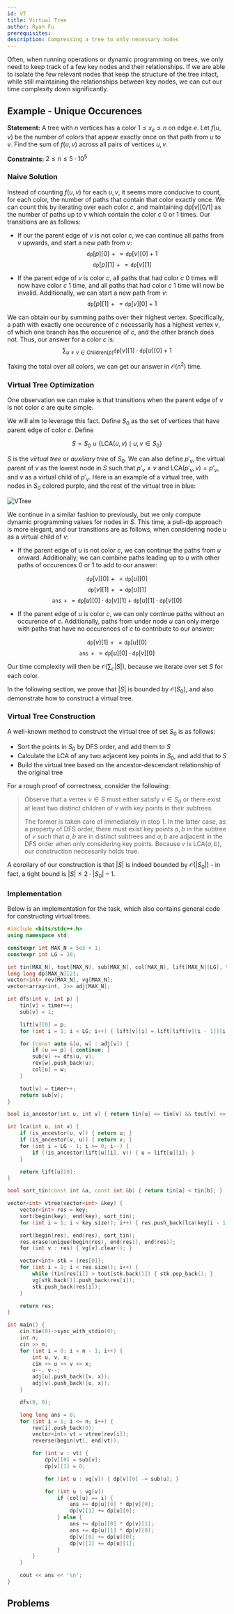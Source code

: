 ```yaml
---
id: VT
title: Virtual Tree
author: Ryan Fu
prerequisites:
description: Compressing a tree to only necessary nodes
---
```


<Resources>
	<Resource
		source="YouTube"
		title="CP Tutorial: Virtual/Auxiliary Tree"
		url="https://www.youtube.com/watch?v=czySm7bUHgY"
	>
	</Resource>
	<Resource
		source="CF"
		title="Virtual trees method"
		url="https://codeforces.com/blog/entry/140066"
	>
	</Resource>
	<Resource
		source="OIWiki"
		title="OIWiki - Virtual Tree"
		url="https://oi-wiki.org/graph/virtual-tree/"
	>
	</Resource>
	<Resource
		source="YKW"
		title="YouKn0wWho Academy - Virtual Tree / Auxiliary Tree"
		url="https://youkn0wwho.academy/topic-list/virtual_tree"
	>
	</Resource>

</Resources>

Often, when running operations or dynamic programming on trees, we only need to keep track of
a few key nodes and their relationships. If we are able to isolate the few relevant nodes that keep
the structure of the tree intact, while still maintaining the relationships between key nodes, we can
cut our time complexity down significantly.

## Example - Unique Occurences

<FocusProblem problem="uniqueocc" />

**Statement:** A tree with $n$ vertices has a color $1 \leq x_e \leq n$ on edge $e$. Let $f(u,v)$ be the number of colors that appear exactly once on that path from $u$ to $v$. Find the sum of $f(u,v)$ across all pairs of vertices $u,v$.

**Constraints:** $2 \leq n \leq 5\cdot 10^5$

### Naive Solution

Instead of counting $f(u,v)$ for each $u,v$, it seems more conducive to count, for each color, the number of paths that contain that color exactly once. We can count this by iterating over each color $c$, and maintaining $\text{dp}[v][0/1]$ as the number of paths up to $v$ which contain the color $c$ $0$ or $1$ times. Our transitions are as follows:

- If our the parent edge of $v$ is not color $c$, we can continue all paths from $v$ upwards, and start a new path from $v$:
$$
\texttt{dp}[p][0] \mathrel{+}= \texttt{dp}[v][0] + 1
$$
$$
\texttt{dp}[p][1] \mathrel{+}= \texttt{dp}[v][1]
$$

- If the parent edge of $v$ is color $c$, all paths that had color $c$ $0$ times will now have color $c$ $1$ time, and all paths that had color $c$ $1$ time will now be invalid. Additionally, we can start a new path from $v$:
$$
\texttt{dp}[p][1] \mathrel{+}= \texttt{dp}[v][0] + 1
$$

We can obtain our by summing paths over their highest vertex. Specifically, a path with exactly one occurence of $c$ necessarily has a highest vertex $v$, of which one branch has the occurence of $c$, and the other branch does not. Thus, our answer for a color $c$ is:
$$
\sum_{u\neq v\in\text{Children}(p)} \texttt{dp}[v][1]\cdot\texttt{dp}[u][0]+1
$$

Taking the total over all colors, we can get our answer in $\mathcal{O}(n^2)$ time.

### Virtual Tree Optimization

One observation we can make is that transitions when the parent edge of $v$ is not color $c$ are quite simple.

We will aim to leverage this fact. Define $S_0$ as the set of vertices that have parent edge of color $c$. Define

$$
S = S_0 \cup \{\text{LCA}(u,v) \mid u, v \in S_0\}
$$

$S$ is the *virtual tree* or *auxiliary tree* of $S_0$. We can also define $p'_v$, the virtual parent of $v$ as the lowest node in $S$ such that $p'_v \neq v$ and $\text{LCA}(p'_v,v) = p'_v$, and $v$ as a virtual child of $p'_v$. Here is an example of a virtual tree, with nodes in $S_0$ colored purple, and the rest of the virtual tree in blue:

![VTree](./assets/vtree_example.png)

We continue in a similar fashion to previously, but we only compute dynamic programming values for nodes in $S$. This time, a pull-dp approach is more elegant, and our transitions are as follows, when considering node $u$ as a virtual child of $v$:

- If the parent edge of $u$ is not color $c$, we can continue the paths from $u$ onward. Additionally, we can combine paths leading up to $u$ with other paths of occurences $0$ or $1$ to add to our answer:

$$
\texttt{dp}[v][0] \mathrel{+}=\texttt{dp}[u][0]
$$
$$
\texttt{dp}[v][1] \mathrel{+}=\texttt{dp}[u][1]
$$
$$
\texttt{ans} \mathrel{+}=\texttt{dp}[u][0]\cdot \texttt{dp}[v][1] + \texttt{dp}[u][1] \cdot \texttt{dp}[v][0]
$$

- If the parent edge of $u$ is color $c$, we can only continue paths without an occurence of $c$. Additionally, paths from under node $u$ can only merge with paths that have no occurences of $c$ to contribute to our answer:

$$
\texttt{dp}[v][1] \mathrel{+}= \texttt{dp}[u][0]
$$
$$
\texttt{ans} \mathrel{+}= \texttt{dp}[u][0]\cdot \texttt{dp}[v][0]
$$

Our time complexity will then be $\mathcal{O}( \sum_c |S|)$, because we iterate over set $S$ for each color.

In the following section, we prove that $|S|$ is bounded by $\mathcal{O}(S_0)$, and also demonstrate how to construct a virtual tree.

### Virtual Tree Construction

A well-known method to construct the virtual tree of set $S_0$ is as follows:

- Sort the points in $S_0$ by DFS order, and add them to $S$
- Calculate the LCA of any two adjacent key points in $S_0$, and add that to $S$
- Build the virtual tree based on the ancestor-descendant relationship of the original tree

For a rough proof of correctness, consider the following:
> Observe that a vertex $v \in S$ must either satisfy $v \in S_0$ or there exist at least two distinct children of $v$ with key points in their subtrees.
>
> The former is taken care of immediately in step 1. In the latter case, as a property of DFS order, there must exist key points $a,b$ in the subtree of $v$ such that $a,b$ are in distinct subtrees and $a,b$ are adjacent in the DFS order when only considering key points. Because $v$ is $\text{LCA}(a,b)$, our construction neccesarily holds true.

A corollary of our construction is that $|S|$ is indeed bounded by $\mathcal{O}(|S_0|)$ - in fact, a tight bound is $|S| \leq 2 \cdot |S_0|-1$.

### Implementation

Below is an implementation for the task, which also contains general code for constructing virtual trees.
```cpp
#include <bits/stdc++.h>
using namespace std;

constexpr int MAX_N = 5e5 + 1;
constexpr int LG = 20;

int tin[MAX_N], tout[MAX_N], sub[MAX_N], col[MAX_N], lift[MAX_N][LG], timer;
long long dp[MAX_N][2];
vector<int> rev[MAX_N], vg[MAX_N];
vector<array<int, 2>> adj[MAX_N];

int dfs(int v, int p) {
	tin[v] = timer++;
	sub[v] = 1;

	lift[v][0] = p;
	for (int i = 1; i < LG; i++) { lift[v][i] = lift[lift[v][i - 1]][i - 1]; }

	for (const auto &[u, w] : adj[v]) {
		if (u == p) { continue; }
		sub[v] += dfs(u, v);
		rev[w].push_back(u);
		col[u] = w;
	}

	tout[v] = timer++;
	return sub[v];
}

bool is_ancestor(int u, int v) { return tin[u] <= tin[v] && tout[v] <= tout[u]; }

int lca(int u, int v) {
	if (is_ancestor(u, v)) { return u; }
	if (is_ancestor(v, u)) { return v; }
	for (int i = LG - 1; i >= 0; i--) {
		if (!is_ancestor(lift[u][i], v)) { u = lift[u][i]; }
	}

	return lift[u][0];
}

bool sort_tin(const int &a, const int &b) { return tin[a] < tin[b]; }

vector<int> vtree(vector<int> &key) {
	vector<int> res = key;
	sort(begin(key), end(key), sort_tin);
	for (int i = 1; i < key.size(); i++) { res.push_back(lca(key[i - 1], key[i])); }

	sort(begin(res), end(res), sort_tin);
	res.erase(unique(begin(res), end(res)), end(res));
	for (int v : res) { vg[v].clear(); }

	vector<int> stk = {res[0]};
	for (int i = 1; i < res.size(); i++) {
		while (tin[res[i]] > tout[stk.back()]) { stk.pop_back(); }
		vg[stk.back()].push_back(res[i]);
		stk.push_back(res[i]);
	}

	return res;
}

int main() {
	cin.tie(0)->sync_with_stdio(0);
	int n;
	cin >> n;
	for (int i = 0; i < n - 1; i++) {
		int u, v, x;
		cin >> u >> v >> x;
		u--, v--;
		adj[u].push_back({v, x});
		adj[v].push_back({u, x});
	}

	dfs(0, 0);

	long long ans = 0;
	for (int i = 1; i <= n; i++) {
		rev[i].push_back(0);
		vector<int> vt = vtree(rev[i]);
		reverse(begin(vt), end(vt));

		for (int v : vt) {
			dp[v][0] = sub[v];
			dp[v][1] = 0;

			for (int u : vg[v]) { dp[v][0] -= sub[u]; }

			for (int u : vg[v])
				if (col[u] == i) {
					ans += dp[u][0] * dp[v][0];
					dp[v][1] += dp[u][0];
				} else {
					ans += dp[u][0] * dp[v][1];
					ans += dp[u][1] * dp[v][0];
					dp[v][0] += dp[u][0];
					dp[v][1] += dp[u][1];
				}
		}
	}

	cout << ans << '\n';
}
```


## Problems

<Problems problems="general" />

